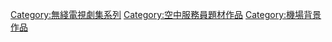 [[Category:無綫電視劇集系列|Category:無綫電視劇集系列]]
[[Category:空中服務員題材作品|Category:空中服務員題材作品]]
[[Category:機場背景作品|Category:機場背景作品]]